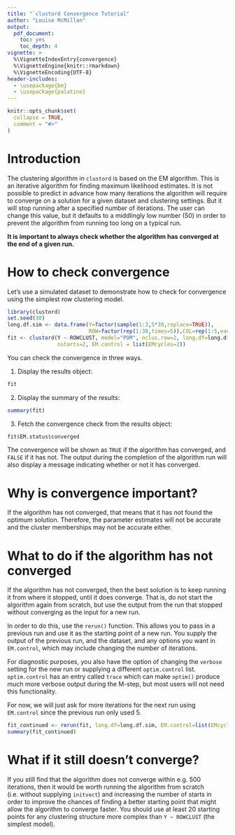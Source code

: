 ```yaml
---
title: "`clustord Convergence Tutorial"
author: "Louise McMillan"
output: 
  pdf_document:
    toc: yes
    toc_depth: 4
vignette: >
  %\VignetteIndexEntry{convergence}
  %\VignetteEngine{knitr::rmarkdown}
  %\VignetteEncoding{UTF-8}
header-includes:
  - \usepackage{bm}
  - \usepackage{palatino}
---
```


```r
knitr::opts_chunk$set(
  collapse = TRUE,
  comment = "#>"
)
```

# Introduction

The clustering algorithm in `clustord` is based on the EM algorithm. This is an iterative algorithm for finding maximum likelihood estimates. It is not possible to predict in advance how many iterations the algorithm will require to converge on a solution for a given dataset and clustering settings. But it will stop running after a specified number of iterations. The user can change this value, but it defaults to a middlingly low number (50) in order to prevent the algorithm from running too long on a typical run. 

**It is important to always check whether the algorithm has converged at the end of a given run.**

# How to check convergence

Let's use a simulated dataset to demonstrate how to check for convergence using the simplest row clustering model.

```r
library(clustord)
set.seed(30)
long.df.sim <- data.frame(Y=factor(sample(1:3,5*30,replace=TRUE)),
                          ROW=factor(rep(1:30,times=5)),COL=rep(1:5,each=30))
fit <- clustord(Y ~ ROWCLUST, model="POM", nclus.row=2, long.df=long.df.sim, 
                nstarts=2, EM.control = list(EMcycles=2))
```    

You can check the convergence in three ways. 

1. Display the results object:
```r
fit
```

2. Display the summary of the results:
```r
summary(fit)
```

3. Fetch the convergence check from the results object:
```r
fit$EM.status$converged
```

The convergence will be shown as `TRUE` if the algorithm has converged, and `FALSE` if it has not. The output during the completion of the algorithm run will also display a message indicating whether or not it has converged.

# Why is convergence important?

If the algorithm has not converged, that means that it has not found the optimum solution. Therefore, the parameter estimates will not be accurate and the cluster memberships may not be accurate either. 

# What to do if the algorithm has not converged

If the algorithm has not converged, then the best solution is to keep running it from where it stopped, until it does converge. That is, do not start the algorithm again from scratch, but use the output from the run that stopped without converging as the input for a new run.

In order to do this, use the `rerun()` function. This allows you to pass in a previous run and use it as the starting point of a new run. You supply the output of the previous run, and the dataset, and any options you want in `EM.control`, which may include changing the number of iterations.

For diagnostic purposes, you also have the option of changing the `verbose` setting for the new run or supplying a different `optim.control` list. `optim.control` has an entry called `trace` which can make `optim()` produce much more verbose output during the M-step, but most users will not need this functionality. 

For now, we will just ask for more iterations for the next run using `EM.control` since the previous run only used 5.

```r
fit_continued <- rerun(fit, long.df=long.df.sim, EM.control=list(EMcycles=20))
summary(fit_continued)
```


# What if it still doesn't converge?

If you still find that the algorithm does not converge within e.g. 500 iterations, then it would be worth running the algorithm from scratch (i.e. without supplying `initvect`) and increasing the number of starts in order to improve the chances of finding a better starting point that might allow the algorithm to converge faster. You should use at least 20 starting points for any clustering structure more complex than `Y ~ ROWCLUST` (the simplest model).
